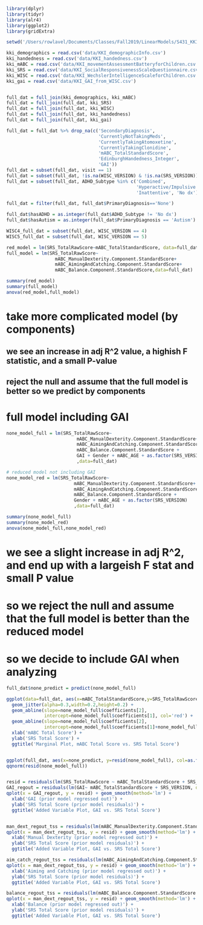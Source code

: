 ```r
library(dplyr)
library(tidyr)
library(alr4)
library(ggplot2)
library(gridExtra)

setwd('/Users/rowlavel/Documents/Classes/Fall2019/LinearModels/S431_KKI_data_analysis')

kki_demographics = read.csv('data/KKI_demographicInfo.csv')
kki_handedness = read.csv('data/KKI_handedness.csv')
kki_mABC = read.csv('data/KKI_movementAssessmentBatteryforChildren.csv')
kki_SRS = read.csv('data/KKI_SocialResponsivenessScaleQuestionnaire.csv')
kki_WISC = read.csv('data/KKI_WechslerIntelligenceScaleforChildren.csv')
kki_gai = read.csv('data/KKI_GAI_from_WISC.csv')


full_dat = full_join(kki_demographics, kki_mABC)
full_dat = full_join(full_dat, kki_SRS)
full_dat = full_join(full_dat, kki_WISC)
full_dat = full_join(full_dat, kki_handedness)
full_dat = full_join(full_dat, kki_gai)

full_dat = full_dat %>% drop_na(c('SecondaryDiagnosis', 
                                  'CurrentlyNotTakingMeds', 
                                  'CurrentlyTakingAtomoxetine', 
                                  'CurrentlyTakingClonidine', 
                                  'mABC_TotalStandardScore', 
                                  'EdinburghHandedness_Integer',
                                  'GAI'))
full_dat = subset(full_dat, visit == 1)
full_dat = subset(full_dat, !is.na(WISC_VERSION) & !is.na(SRS_VERSION))
full_dat = subset(full_dat, ADHD_Subtype %in% c('Combined', 
                                                'Hyperactive/Impulsive', 
                                                'Inattentive', 'No dx'))

full_dat = filter(full_dat, full_dat$PrimaryDiagnosis=='None')

full_dat$hasADHD = as.integer(full_dat$ADHD_Subtype != 'No dx')
full_dat$hasAutism = as.integer(full_dat$PrimaryDiagnosis == 'Autism')

WISC4_full_dat = subset(full_dat, WISC_VERSION == 4)
WISC5_full_dat = subset(full_dat, WISC_VERSION == 5)
```

```r
red_model = lm(SRS_TotalRawScore~mABC_TotalStandardScore, data=full_dat)
full_model = lm(SRS_TotalRawScore~
                  mABC_ManualDexterity.Component.StandardScore+
                  mABC_AimingAndCatching.Component.StandardScore+
                  mABC_Balance.Component.StandardScore,data=full_dat)

summary(red_model)
summary(full_model)
anova(red_model,full_model)
```
# take more complicated model (by components)
## we see an increase in adj R^2 value, a highish F statistic, and a small P-value
## reject the null and assume that the full model is better so we predict by components


# full model including GAI
```r
none_model_full = lm(SRS_TotalRawScore~
                          mABC_ManualDexterity.Component.StandardScore+
                          mABC_AimingAndCatching.Component.StandardScore+
                          mABC_Balance.Component.StandardScore +
                          GAI + Gender + mABC_AGE + as.factor(SRS_VERSION)
                          ,data=full_dat)

# reduced model not including GAI
none_model_red = lm(SRS_TotalRawScore~
                         mABC_ManualDexterity.Component.StandardScore+
                         mABC_AimingAndCatching.Component.StandardScore+
                         mABC_Balance.Component.StandardScore +
                         Gender + mABC_AGE + as.factor(SRS_VERSION)
                         ,data=full_dat)

summary(none_model_full)
summary(none_model_red)
anova(none_model_full,none_model_red)
```
# we see a slight increase in adj R^2, and end up with a largeish F stat and small P value
# so we reject the null and assume that the full model is better than the reduced model
# so we decide to include GAI when analyzing 

```r
full_dat$none_predict = predict(none_model_full)

ggplot(data=full_dat, aes(x=mABC_TotalStandardScore,y=SRS_TotalRawScore,col=as.factor(SRS_VERSION))) + 
  geom_jitter(alpha=0.3,width=0.2,height=0.2) + 
  geom_abline(slope=none_model_full$coefficients[2],
              intercept=none_model_full$coefficients[1], col='red') +
  geom_abline(slope=none_model_full$coefficients[2],
              intercept=none_model_full$coefficients[1]+none_model_full$coefficients[8], col='blue') + 
  xlab('mABC Total Score') +
  ylab('SRS Total Score') +
  ggtitle('Marginal Plot, mABC Total Score vs. SRS Total Score')


ggplot(full_dat, aes(x=none_predict, y=resid(none_model_full), col=as.factor(SRS_VERSION))) + geom_point()
qqnorm(resid(none_model_full))


resid = residuals(lm(SRS_TotalRawScore ~ mABC_TotalStandardScore + SRS_VERSION, data = full_dat))
GAI_regout = residuals(lm(GAI~ mABC_TotalStandardScore + SRS_VERSION, data=full_dat))
qplot(x = GAI_regout, y = resid) + geom_smooth(method='lm') + 
  xlab('GAI (prior model regressed out)') +
  ylab('SRS Total Score (prior model residuals)') +
  ggtitle('Added Variable Plot, GAI vs. SRS Total Score')


man_dext_regout_tss = residuals(lm(mABC_ManualDexterity.Component.StandardScore ~ mABC_TotalStandardScore + SRS_VERSION, data = full_dat))
qplot(x = man_dext_regout_tss, y = resid) + geom_smooth(method='lm') + 
  xlab('Manual Dexterity (prior model regressed out)') +
  ylab('SRS Total Score (prior model residuals)') +
  ggtitle('Added Variable Plot, GAI vs. SRS Total Score')

aim_catch_regout_tss = residuals(lm(mABC_AimingAndCatching.Component.StandardScore ~ mABC_TotalStandardScore + SRS_VERSION, data = full_dat))
qplot(x = man_dext_regout_tss, y = resid) + geom_smooth(method='lm') + 
  xlab('Aiming and Catching (prior model regressed out)') +
  ylab('SRS Total Score (prior model residuals)') +
  ggtitle('Added Variable Plot, GAI vs. SRS Total Score')

balance_regout_tss = residuals(lm(mABC_Balance.Component.StandardScore ~ mABC_TotalStandardScore + SRS_VERSION, data = full_dat))
qplot(x = man_dext_regout_tss, y = resid) + geom_smooth(method='lm') + 
  xlab('Balance (prior model regressed out)') +
  ylab('SRS Total Score (prior model residuals)') +
  ggtitle('Added Variable Plot, GAI vs. SRS Total Score')
```






